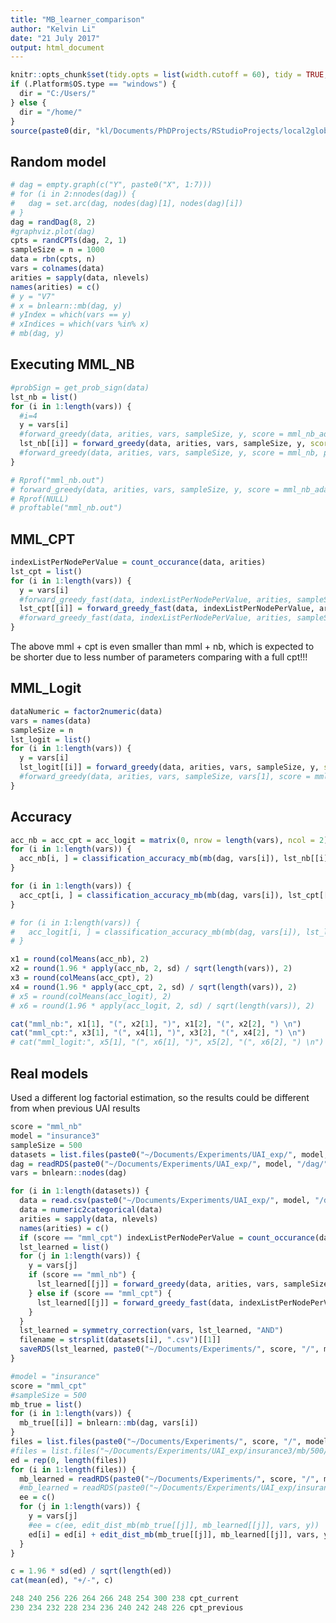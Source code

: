 ```yaml
---
title: "MB_learner_comparison"
author: "Kelvin Li"
date: "21 July 2017"
output: html_document
---
```


```r
knitr::opts_chunk$set(tidy.opts = list(width.cutoff = 60), tidy = TRUE, echo = F, eval = T)
if (.Platform$OS.type == "windows") {
  dir = "C:/Users/"
} else {
  dir = "/home/"
}
source(paste0(dir, "kl/Documents/PhDProjects/RStudioProjects/local2global/scripts/load_libraries.R"))
```

## Random model
```r
# dag = empty.graph(c("Y", paste0("X", 1:7)))
# for (i in 2:nnodes(dag)) {
#   dag = set.arc(dag, nodes(dag)[1], nodes(dag)[i])
# }
dag = randDag(8, 2)
#graphviz.plot(dag)
cpts = randCPTs(dag, 2, 1)
sampleSize = n = 1000
data = rbn(cpts, n)
vars = colnames(data)
arities = sapply(data, nlevels)
names(arities) = c()
# y = "V7"
# x = bnlearn::mb(dag, y)
# yIndex = which(vars == y)
# xIndices = which(vars %in% x)
# mb(dag, y)
```

## Executing MML_NB
```r
#probSign = get_prob_sign(data)
lst_nb = list() 
for (i in 1:length(vars)) {
  #i=4
  y = vars[i]
  #forward_greedy(data, arities, vars, sampleSize, y, score = mml_nb_adaptive, debug = T)
  lst_nb[[i]] = forward_greedy(data, arities, vars, sampleSize, y, score = mml_nb_adaptive, debug = F)
  #forward_greedy(data, arities, vars, sampleSize, y, score = mml_nb, probSign = probSign, debug = T)
}

# Rprof("mml_nb.out")
# forward_greedy(data, arities, vars, sampleSize, y, score = mml_nb_adaptive, debug = F)
# Rprof(NULL)
# proftable("mml_nb.out")


```

## MML_CPT
```r
indexListPerNodePerValue = count_occurance(data, arities)
lst_cpt = list()
for (i in 1:length(vars)) {
  y = vars[i]
  #forward_greedy_fast(data, indexListPerNodePerValue, arities, sampleSize, y, base = exp(1), debug =T)
  lst_cpt[[i]] = forward_greedy_fast(data, indexListPerNodePerValue, arities, sampleSize, y, base = exp(1), debug = F)
  #forward_greedy_fast(data, indexListPerNodePerValue, arities, sampleSize, vars[1], base = exp(1), debug = T)
}
```
The above mml + cpt is even smaller than mml + nb, which is expected to be shorter due to less number of parameters comparing with a full cpt!!!

## MML_Logit

```r
dataNumeric = factor2numeric(data)
vars = names(data)
sampleSize = n
lst_logit = list()
for (i in 1:length(vars)) {
  y = vars[i]
  lst_logit[[i]] = forward_greedy(data, arities, vars, sampleSize, y, score = mml_logit, dataNumeric = dataNumeric, debug = F)
  #forward_greedy(data, arities, vars, sampleSize, vars[1], score = mml_logit, dataNumeric = dataNumeric, debug = T)
}
```

## Accuracy
```r
acc_nb = acc_cpt = acc_logit = matrix(0, nrow = length(vars), ncol = 2)
for (i in 1:length(vars)) {
  acc_nb[i, ] = classification_accuracy_mb(mb(dag, vars[i]), lst_nb[[i]], vars, vars[i])
}

for (i in 1:length(vars)) {
  acc_cpt[i, ] = classification_accuracy_mb(mb(dag, vars[i]), lst_cpt[[i]], vars, vars[i])  
}

# for (i in 1:length(vars)) {
#   acc_logit[i, ] = classification_accuracy_mb(mb(dag, vars[i]), lst_logit[[i]], vars, vars[i])  
# }

x1 = round(colMeans(acc_nb), 2)
x2 = round(1.96 * apply(acc_nb, 2, sd) / sqrt(length(vars)), 2)
x3 = round(colMeans(acc_cpt), 2)
x4 = round(1.96 * apply(acc_cpt, 2, sd) / sqrt(length(vars)), 2)
# x5 = round(colMeans(acc_logit), 2)
# x6 = round(1.96 * apply(acc_logit, 2, sd) / sqrt(length(vars)), 2)

cat("mml_nb:", x1[1], "(", x2[1], ")", x1[2], "(", x2[2], ") \n")
cat("mml_cpt:", x3[1], "(", x4[1], ")", x3[2], "(", x4[2], ") \n")
# cat("mml_logit:", x5[1], "(", x6[1], ")", x5[2], "(", x6[2], ") \n")
```

## Real models
Used a different log factorial estimation, so the results could be different from when previous UAI results
```r
score = "mml_nb"
model = "insurance3"
sampleSize = 500
datasets = list.files(paste0("~/Documents/Experiments/UAI_exp/", model, "/data_csv/", sampleSize, "/"))
dag = readRDS(paste0("~/Documents/Experiments/UAI_exp/", model, "/dag/", model, ".rds"))
vars = bnlearn::nodes(dag)
```

```r
for (i in 1:length(datasets)) {
  data = read.csv(paste0("~/Documents/Experiments/UAI_exp/", model, "/data_csv/", sampleSize, "/", datasets[i]))  
  data = numeric2categorical(data)
  arities = sapply(data, nlevels)
  names(arities) = c()
  if (score == "mml_cpt") indexListPerNodePerValue = count_occurance(data, arities)
  lst_learned = list() 
  for (j in 1:length(vars)) {
    y = vars[j]
    if (score == "mml_nb") {
      lst_learned[[j]] = forward_greedy(data, arities, vars, sampleSize, y, score = mml_nb_adaptive)
    } else if (score == "mml_cpt") {
      lst_learned[[j]] = forward_greedy_fast(data, indexListPerNodePerValue, arities, sampleSize, y, base = exp(1))
    }
  }
  lst_learned = symmetry_correction(vars, lst_learned, "AND")
  filename = strsplit(datasets[i], ".csv")[[1]]
  saveRDS(lst_learned, paste0("~/Documents/Experiments/", score, "/", model, "/mb_learned/", sampleSize, "/", filename, ".rds"))
}
```

```r
#model = "insurance"
score = "mml_cpt"
#sampleSize = 500
mb_true = list()
for (i in 1:length(vars)) {
  mb_true[[i]] = bnlearn::mb(dag, vars[i])
}
files = list.files(paste0("~/Documents/Experiments/", score, "/", model, "/mb_learned/", sampleSize))
#files = list.files("~/Documents/Experiments/UAI_exp/insurance3/mb/500/")
ed = rep(0, length(files)) 
for (i in 1:length(files)) {
  mb_learned = readRDS(paste0("~/Documents/Experiments/", score, "/", model, "/mb_learned/", sampleSize, "/", files[i]))
  #mb_learned = readRDS(paste0("~/Documents/Experiments/UAI_exp/insurance3/mb/500/", files[i]))
  ee = c()
  for (j in 1:length(vars)) {
    y = vars[j]
    #ee = c(ee, edit_dist_mb(mb_true[[j]], mb_learned[[j]], vars, y))
    ed[i] = ed[i] + edit_dist_mb(mb_true[[j]], mb_learned[[j]], vars, y)
  }
}

c = 1.96 * sd(ed) / sqrt(length(ed))
cat(mean(ed), "+/-", c)
```

```r
248 240 256 226 264 266 248 254 300 238 cpt_current
230 234 232 228 234 236 240 242 248 226 cpt_previous

```






